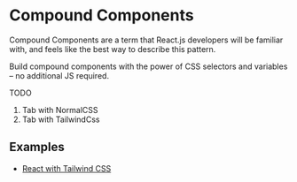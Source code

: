 # Compound Components

Compound Components are a term that React.js developers will be familiar with, and feels like the best way to describe this pattern.

Build compound components with the power of CSS selectors and variables – no additional JS required.

TODO

1. Tab with NormalCSS
2. Tab with TailwindCss

## Examples

- [React with Tailwind CSS](../examples/react/tailwind-css#compound-components)
